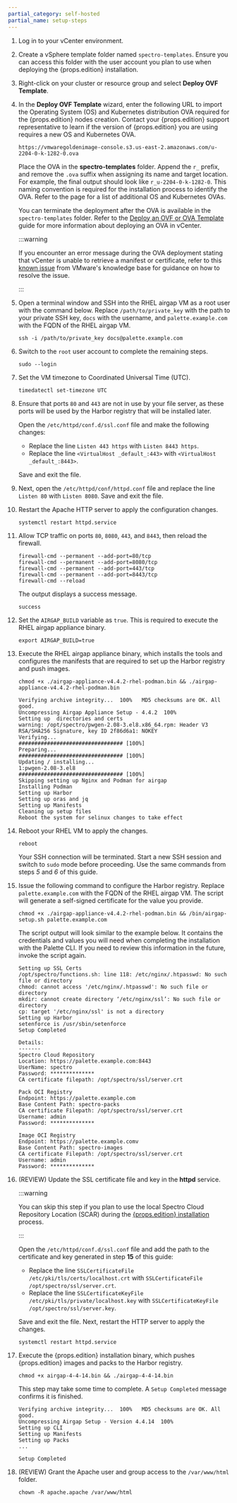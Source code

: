 ```yaml
---
partial_category: self-hosted
partial_name: setup-steps
---
```


1.  Log in to your vCenter environment.

2.  Create a vSphere template folder named `spectro-templates`. Ensure you can access this folder with the user account
    you plan to use when deploying the {props.edition} installation.

3.  Right-click on your cluster or resource group and select **Deploy OVF Template**.

4.  In the **Deploy OVF Template** wizard, enter the following URL to import the Operating System (OS) and Kubernetes
    distribution OVA required for the {props.edition} nodes creation. Contact your {props.edition} support representative to learn if
    the version of {props.edition} you are using requires a new OS and Kubernetes OVA.

    ```url
    https://vmwaregoldenimage-console.s3.us-east-2.amazonaws.com/u-2204-0-k-1282-0.ova
    ```

    Place the OVA in the **spectro-templates** folder. Append the `r_` prefix, and remove the `.ova` suffix when
    assigning its name and target location. For example, the final output should look like `r_u-2204-0-k-1282-0`. This
    naming convention is required for the installation process to identify the OVA. Refer to the
    <VersionedLink text="Additional Packs" url="/enterprise-version/install-palette/airgap/supplemental-packs/" /> page for a list of additional OS and
    Kubernetes OVAs.

    You can terminate the deployment after the OVA is available in the `spectro-templates` folder. Refer to the
    [Deploy an OVF or OVA Template](https://docs.vmware.com/en/VMware-vSphere/8.0/vsphere-vm-administration/GUID-AFEDC48B-C96F-4088-9C1F-4F0A30E965DE.html)
    guide for more information about deploying an OVA in vCenter.

    :::warning

    If you encounter an error message during the OVA deployment stating that vCenter is unable to retrieve a manifest or
    certificate, refer to this [known issue](https://kb.vmware.com/s/article/79986) from VMware's knowledge base for
    guidance on how to resolve the issue.

    :::

5.  Open a terminal window and SSH into the RHEL airgap VM as a root user with the command below. Replace
    `/path/to/private_key` with the path to your private SSH key, `docs` with the username, and `palette.example.com`
    with the FQDN of the RHEL airgap VM.

    ```shell
    ssh -i /path/to/private_key docs@palette.example.com
    ```

6.  Switch to the `root` user account to complete the remaining steps.

    ```shell
    sudo --login
    ```

7.  Set the VM timezone to Coordinated Universal Time (UTC).

    ```shell
    timedatectl set-timezone UTC
    ```

8.  Ensure that ports `80` and `443` are not in use by your file server, as these ports will be used by the Harbor
    registry that will be installed later.

    Open the `/etc/httpd/conf.d/ssl.conf` file and make the following changes:

    - Replace the line `Listen 443 https` with `Listen 8443 https`.
    - Replace the line `<VirtualHost _default_:443>` with `<VirtualHost _default_:8443>`.

    Save and exit the file.

9.  Next, open the `/etc/httpd/conf/httpd.conf` file and replace the line `Listen 80` with `Listen 8080`. Save and exit
    the file.

10. Restart the Apache HTTP server to apply the configuration changes.

    ```shell
    systemctl restart httpd.service
    ```

11. Allow TCP traffic on ports `80`, `8080`, `443`, and `8443`, then reload the firewall.

    ```shell
    firewall-cmd --permanent --add-port=80/tcp
    firewall-cmd --permanent --add-port=8080/tcp
    firewall-cmd --permanent --add-port=443/tcp
    firewall-cmd --permanent --add-port=8443/tcp
    firewall-cmd --reload
    ```

    The output displays a success message.

    ```text hideClipboard
    success
    ```

12. Set the `AIRGAP_BUILD` variable as `true`. This is required to execute the RHEL airgap appliance binary.

    ```shell
    export AIRGAP_BUILD=true
    ```

13. Execute the RHEL airgap appliance binary, which installs the tools and configures the manifests that are required to
    set up the Harbor registry and push images.

    ```shell
    chmod +x ./airgap-appliance-v4.4.2-rhel-podman.bin && ./airgap-appliance-v4.4.2-rhel-podman.bin
    ```

    ```text hideClipboard
    Verifying archive integrity...  100%   MD5 checksums are OK. All good.
    Uncompressing Airgap Appliance Setup - 4.4.2  100%
    Setting up  directories and certs
    warning: /opt/spectro/pwgen-2.08-3.el8.x86_64.rpm: Header V3 RSA/SHA256 Signature, key ID 2f86d6a1: NOKEY
    Verifying...                          ################################# [100%]
    Preparing...                          ################################# [100%]
    Updating / installing...
    1:pwgen-2.08-3.el8                 ################################# [100%]
    Skipping setting up Nginx and Podman for airgap
    Installing Podman
    Setting up Harbor
    Setting up oras and jq
    Setting up Manifests
    Cleaning up setup files
    Reboot the system for selinux changes to take effect
    ```

14. Reboot your RHEL VM to apply the changes.

    ```shell
    reboot
    ```

    <!-- prettier-ignore -->
    Your SSH connection will be terminated. Start a new SSH session and switch to `sudo` mode before proceeding. Use
    the same commands from steps *5* and *6* of this guide.

15. Issue the following command to configure the Harbor registry. Replace `palette.example.com` with the FQDN of the
    RHEL airgap VM. The script will generate a self-signed certificate for the value you provide.

    ```shell
    chmod +x ./airgap-appliance-v4.4.2-rhel-podman.bin && /bin/airgap-setup.sh palette.example.com
    ```

    The script output will look similar to the example below. It contains the credentials and values you will need when
    completing the installation with the Palette CLI. If you need to review this information in the future, invoke the
    script again.

    ```text hideClipboard
    Setting up SSL Certs
    /opt/spectro/functions.sh: line 118: /etc/nginx/.htpasswd: No such file or directory
    chmod: cannot access '/etc/nginx/.htpasswd': No such file or directory
    mkdir: cannot create directory ‘/etc/nginx/ssl’: No such file or directory
    cp: target '/etc/nginx/ssl' is not a directory
    Setting up Harbor
    setenforce is /usr/sbin/setenforce
    Setup Completed

    Details:
    -------
    Spectro Cloud Repository
    Location: https://palette.example.com:8443
    UserName: spectro
    Password: **************
    CA certificate filepath: /opt/spectro/ssl/server.crt

    Pack OCI Registry
    Endpoint: https://palette.example.com
    Base Content Path: spectro-packs
    CA certificate Filepath: /opt/spectro/ssl/server.crt
    Username: admin
    Password: **************

    Image OCI Registry
    Endpoint: https://palette.example.comv
    Base Content Path: spectro-images
    CA certificate Filepath: /opt/spectro/ssl/server.crt
    Username: admin
    Password: **************
    ```

16. (REVIEW) Update the SSL certificate file and key in the **httpd** service.

    :::warning

    You can skip this step if you plan to use the local Spectro Cloud Repository Location (SCAR) during the
    [{props.edition} installation](#next-steps) process.

    :::

    Open the `/etc/httpd/conf.d/ssl.conf` file and add the path to the certificate and key generated in step **15** of
    this guide:

    - Replace the line `SSLCertificateFile /etc/pki/tls/certs/localhost.crt` with
      `SSLCertificateFile  /opt/spectro/ssl/server.crt`.
    - Replace the line `SSLCertificateKeyFile /etc/pki/tls/private/localhost.key` with
      `SSLCertificateKeyFile /opt/spectro/ssl/server.key`.

    Save and exit the file. Next, restart the HTTP server to apply the changes.

    ```shell
    systemctl restart httpd.service
    ```

17. Execute the {props.edition} installation binary, which pushes {props.edition} images and packs to the Harbor registry.

    ```shell
    chmod +x airgap-4-4-14.bin && ./airgap-4-4-14.bin
    ```

    This step may take some time to complete. A `Setup Completed` message confirms it is finished.

    ```text hideClipboard {8}
    Verifying archive integrity...  100%   MD5 checksums are OK. All good.
    Uncompressing Airgap Setup - Version 4.4.14  100%
    Setting up CLI
    Setting up Manifests
    Setting up Packs
    ...

    Setup Completed
    ```

18. (REVIEW) Grant the Apache user and group access to the `/var/www/html` folder.

    ```shell
    chown -R apache.apache /var/www/html
    ```